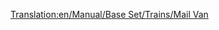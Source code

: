[[Translation:en/Manual/Base Set/Trains/Mail Van]]
{{en/Notices/Carriages}}

 <div id="ghsfg5dfhsdfhd" style="overflow:auto;height:4px;">[http://maxpages.com/rolexreplica swiss rolex replica] [http://www.zyworld.com/swissrolexreplica/ swiss rolex replica] </div>